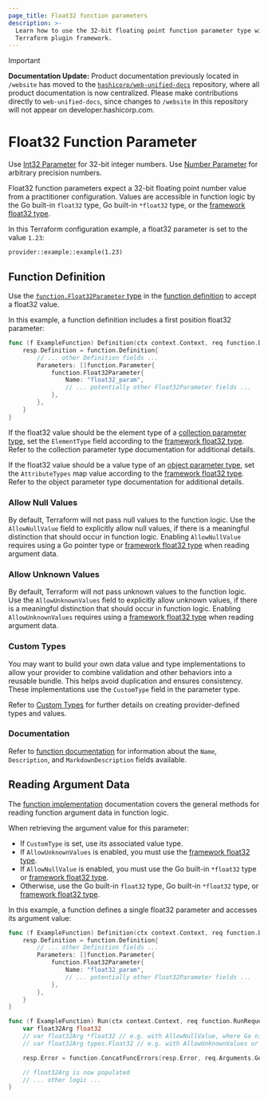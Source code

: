 ```yaml
---
page_title: Float32 function parameters
description: >-
  Learn how to use the 32-bit floating point function parameter type with the
  Terraform plugin framework.
---
```


> [!IMPORTANT]  
> **Documentation Update:** Product documentation previously located in `/website` has moved to the [`hashicorp/web-unified-docs`](https://github.com/hashicorp/web-unified-docs) repository, where all product documentation is now centralized. Please make contributions directly to `web-unified-docs`, since changes to `/website` in this repository will not appear on developer.hashicorp.com.

# Float32 Function Parameter

<Tip>

Use [Int32 Parameter](/terraform/plugin/framework/functions/parameters/int32) for 32-bit integer numbers. Use [Number Parameter](/terraform/plugin/framework/functions/parameters/number) for arbitrary precision numbers.

</Tip>

Float32 function parameters expect a 32-bit floating point number value from a practitioner configuration. Values are accessible in function logic by the Go built-in `float32` type, Go built-in `*float32` type, or the [framework float32 type](/terraform/plugin/framework/handling-data/types/float32).

In this Terraform configuration example, a float32 parameter is set to the value `1.23`:

```hcl
provider::example::example(1.23)
```

## Function Definition

Use the [`function.Float32Parameter` type](https://pkg.go.dev/github.com/hashicorp/terraform-plugin-framework/function#Float32Parameter) in the [function definition](/terraform/plugin/framework/functions/implementation#definition-method) to accept a float32 value.

In this example, a function definition includes a first position float32 parameter:

```go
func (f ExampleFunction) Definition(ctx context.Context, req function.DefinitionRequest, resp *function.DefinitionResponse) {
    resp.Definition = function.Definition{
        // ... other Definition fields ...
        Parameters: []function.Parameter{
            function.Float32Parameter{
                Name: "float32_param",
                // ... potentially other Float32Parameter fields ...
            },
        },
    }
}
```

If the float32 value should be the element type of a [collection parameter type](/terraform/plugin/framework/functions/parameters#collection-parameter-types), set the `ElementType` field according to the [framework float32 type](/terraform/plugin/framework/handling-data/types/float32). Refer to the collection parameter type documentation for additional details.

If the float32 value should be a value type of an [object parameter type](/terraform/plugin/framework/functions/parameters#object-parameter-type), set the `AttributeTypes` map value according to the [framework float32 type](/terraform/plugin/framework/handling-data/types/float32). Refer to the object parameter type documentation for additional details.

### Allow Null Values

By default, Terraform will not pass null values to the function logic. Use the `AllowNullValue` field to explicitly allow null values, if there is a meaningful distinction that should occur in function logic. Enabling `AllowNullValue` requires using a Go pointer type or [framework float32 type](/terraform/plugin/framework/handling-data/types/float32) when reading argument data.

### Allow Unknown Values

By default, Terraform will not pass unknown values to the function logic. Use the `AllowUnknownValues` field to explicitly allow unknown values, if there is a meaningful distinction that should occur in function logic. Enabling `AllowUnknownValues` requires using a [framework float32 type](/terraform/plugin/framework/handling-data/types/float32) when reading argument data.

### Custom Types

You may want to build your own data value and type implementations to allow your provider to combine validation and other behaviors into a reusable bundle. This helps avoid duplication and ensures consistency. These implementations use the `CustomType` field in the parameter type.

Refer to [Custom Types](/terraform/plugin/framework/handling-data/types/custom) for further details on creating provider-defined types and values.

### Documentation

Refer to [function documentation](/terraform/plugin/framework/functions/documentation) for information about the `Name`, `Description`, and `MarkdownDescription` fields available.

## Reading Argument Data

The [function implementation](/terraform/plugin/framework/functions/implementation) documentation covers the general methods for reading function argument data in function logic.

When retrieving the argument value for this parameter:

* If `CustomType` is set, use its associated value type.
* If `AllowUnknownValues` is enabled, you must use the [framework float32 type](/terraform/plugin/framework/handling-data/types/float32).
* If `AllowNullValue` is enabled, you must use the Go built-in `*float32` type or [framework float32 type](/terraform/plugin/framework/handling-data/types/float32).
* Otherwise, use the Go built-in `float32` type, Go built-in `*float32` type, or [framework float32 type](/terraform/plugin/framework/handling-data/types/float32).

In this example, a function defines a single float32 parameter and accesses its argument value:

```go
func (f ExampleFunction) Definition(ctx context.Context, req function.DefinitionRequest, resp *function.DefinitionResponse) {
    resp.Definition = function.Definition{
        // ... other Definition fields ...
        Parameters: []function.Parameter{
            function.Float32Parameter{
                Name: "float32_param",
                // ... potentially other Float32Parameter fields ...
            },
        },
    }
}

func (f ExampleFunction) Run(ctx context.Context, req function.RunRequest, resp *function.RunResponse) {
    var float32Arg float32
    // var float32Arg *float32 // e.g. with AllowNullValue, where Go nil equals Terraform null
    // var float32Arg types.Float32 // e.g. with AllowUnknownValues or AllowNullValue

    resp.Error = function.ConcatFuncErrors(resp.Error, req.Arguments.Get(ctx, &float32Arg))

    // float32Arg is now populated
    // ... other logic ...
}
```
